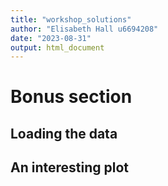 ```yaml
---
title: "workshop_solutions"
author: "Elisabeth Hall u6694208"
date: "2023-08-31"
output: html_document
---
```


# Bonus section

## Loading the data

## An interesting plot